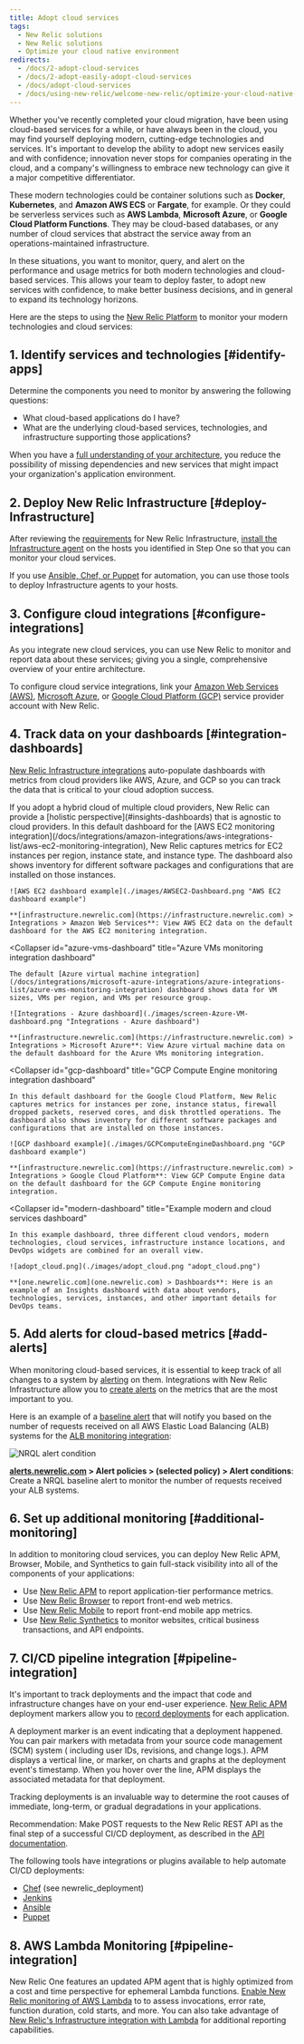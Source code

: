 ```yaml
---
title: Adopt cloud services
tags:
  - New Relic solutions
  - New Relic solutions
  - Optimize your cloud native environment
redirects:
  - /docs/2-adopt-cloud-services
  - /docs/2-adopt-easily-adopt-cloud-services
  - /docs/adopt-cloud-services
  - /docs/using-new-relic/welcome-new-relic/optimize-your-cloud-native-environment/adopt-cloud-services
---
```


Whether you've recently completed your cloud migration, have been using cloud-based services for a while, or have always been in the cloud, you may find yourself deploying modern, cutting-edge technologies and services. It's important to develop the ability to adopt new services easily and with confidence; innovation never stops for companies operating in the cloud, and a company's willingness to embrace new technology can give it a major competitive differentiator.

These modern technologies could be container solutions such as **Docker**, **Kubernetes**, and **Amazon AWS ECS** or **Fargate**, for example. Or they could be serverless services such as **AWS Lambda**, **Microsoft Azure**, or **Google Cloud Platform Functions**. They may be cloud-based databases, or any number of cloud services that abstract the service away from an operations-maintained infrastructure.

In these situations, you want to monitor, query, and alert on the performance and usage metrics for both modern technologies and cloud-based services. This allows your team to deploy faster, to adopt new services with confidence, to make better business decisions, and in general to expand its technology horizons.

Here are the steps to using the [New Relic Platform](https://newrelic.com/products) to monitor your modern technologies and cloud services:

## 1. Identify services and technologies [#identify-apps]

Determine the components you need to monitor by answering the following questions:

* What cloud-based applications do I have?
* What are the underlying cloud-based services, technologies, and infrastructure supporting those applications?

When you have a [full understanding of your architecture](https://docs.newrelic.com/docs/identify-application-dependencies-inventory), you reduce the possibility of missing dependencies and new services that might impact your organization's application environment.

## 2. Deploy New Relic Infrastructure [#deploy-Infrastructure]

After reviewing the [requirements](https://docs.newrelic.com/docs/infrastructure/new-relic-infrastructure/getting-started/compatibility-requirements-new-relic-infrastructure) for New Relic Infrastructure, [install the Infrastructure agent](https://docs.newrelic.com/docs/infrastructure/new-relic-infrastructure/installation) on the hosts you identified in Step One so that you can monitor your cloud services.

If you use [Ansible, Chef, or Puppet](https://docs.newrelic.com/docs/infrastructure/new-relic-infrastructure/config-management-tools) for automation, you can use those tools to deploy Infrastructure agents to your hosts.

## 3. Configure cloud integrations [#configure-integrations]

As you integrate new cloud services, you can use New Relic to monitor and report data about these services; giving you a single, comprehensive overview of your entire architecture.

To configure cloud service integrations, link your [Amazon Web Services (AWS)](https://docs.newrelic.com/docs/infrastructure/amazon-integrations/aws-integrations-list), [Microsoft Azure](https://docs.newrelic.com/docs/infrastructure/microsoft-azure-integrations/azure-integrations-list), or [Google Cloud Platform (GCP)](https://docs.newrelic.com/docs/integrations/google-cloud-platform-integrations) service provider account with New Relic.

## 4. Track data on your dashboards [#integration-dashboards]

[New Relic Infrastructure integrations](/docs/integrations) auto-populate dashboards with metrics from cloud providers like AWS, Azure, and GCP so you can track the data that is critical to your cloud adoption success.

<Callout variant="tip">
  If you adopt a hybrid cloud of multiple cloud providers, New Relic can provide a [holistic perspective](#insights-dashboards) that is agnostic to cloud providers.
</Callout>

<CollapserGroup>
  <Collapser
    id="aws-ec2-dashboard"
    title="AWS EC2 monitoring integration dashboard"
  >
    In this default dashboard for the [AWS EC2 monitoring integration](/docs/integrations/amazon-integrations/aws-integrations-list/aws-ec2-monitoring-integration), New Relic captures metrics for EC2 instances per region, instance state, and instance type. The dashboard also shows inventory for different software packages and configurations that are installed on those instances.

    ![AWS EC2 dashboard example](./images/AWSEC2-Dashboard.png "AWS EC2 dashboard example")

    **[infrastructure.newrelic.com](https://infrastructure.newrelic.com) > Integrations > Amazon Web Services**: View AWS EC2 data on the default dashboard for the AWS EC2 monitoring integration.
  </Collapser>

  <Collapser
    id="azure-vms-dashboard"
    title="Azure VMs monitoring integration dashboard"
  >
    The default [Azure virtual machine integration](/docs/integrations/microsoft-azure-integrations/azure-integrations-list/azure-vms-monitoring-integration) dashboard shows data for VM sizes, VMs per region, and VMs per resource group.

    ![Integrations - Azure dashboard](./images/screen-Azure-VM-dashboard.png "Integrations - Azure dashboard")

    **[infrastructure.newrelic.com](https://infrastructure.newrelic.com) > Integrations > Microsoft Azure**: View Azure virtual machine data on the default dashboard for the Azure VMs monitoring integration.
  </Collapser>

  <Collapser
    id="gcp-dashboard"
    title="GCP Compute Engine monitoring integration dashboard"
  >
    In this default dashboard for the Google Cloud Platform, New Relic captures metrics for instances per zone, instance status, firewall dropped packets, reserved cores, and disk throttled operations. The dashboard also shows inventory for different software packages and configurations that are installed on those instances.

    ![GCP dashboard example](./images/GCPComputeEngineDashboard.png "GCP dashboard example")

    **[infrastructure.newrelic.com](https://infrastructure.newrelic.com) > Integrations > Google Cloud Platform**: View GCP Compute Engine data on the default dashboard for the GCP Compute Engine monitoring integration.
  </Collapser>

  <Collapser
    id="modern-dashboard"
    title="Example modern and cloud services dashboard"
  >
    In this example dashboard, three different cloud vendors, modern technologies, cloud services, infrastructure instance locations, and DevOps widgets are combined for an overall view.

    ![adopt_cloud.png](./images/adopt_cloud.png "adopt_cloud.png")

    **[one.newrelic.com](one.newrelic.com) > Dashboards**: Here is an example of an Insights dashboard with data about vendors, technologies, services, instances, and other important details for DevOps teams.
  </Collapser>
</CollapserGroup>

## 5. Add alerts for cloud-based metrics [#add-alerts]

When monitoring cloud-based services, it is essential to keep track of all changes to a system by [alerting](https://docs.newrelic.com/docs/alerts/new-relic-alerts/getting-started/introduction-new-relic-alerts) on them. Integrations with New Relic Infrastructure allow you to [create alerts](https://docs.newrelic.com/docs/alerts/new-relic-alerts/defining-conditions/create-alert-conditions-nrql-queries) on the metrics that are the most important to you.

Here is an example of a [baseline alert](https://docs.newrelic.com/docs/alerts/new-relic-alerts/defining-conditions/create-baseline-alert-conditions) that will notify you based on the number of requests received on all AWS Elastic Load Balancing (ALB) systems for the [ALB monitoring integration](https://docs.newrelic.com/docs/integrations/amazon-integrations/aws-integrations-list/aws-alb-monitoring-integration):

![NRQL alert condition](./images/screen-NRQL-alert-condition.png "NRQL alert condition")

**[alerts.newrelic.com](https://alerts.newrelic.com) > Alert policies > (selected policy) > Alert conditions**: Create a NRQL baseline alert to monitor the number of requests received your ALB systems.

## 6. Set up additional monitoring [#additional-monitoring]

In addition to monitoring cloud services, you can deploy New Relic APM, Browser, Mobile, and Synthetics to gain full-stack visibility into all of the components of your applications:

* Use [New Relic APM](https://docs.newrelic.com/docs/apm) to report application-tier performance metrics.
* Use [New Relic Browser](https://docs.newrelic.com/docs/browser) to report front-end web metrics.
* Use [New Relic Mobile](https://docs.newrelic.com/docs/mobile-monitoring) to report front-end mobile app metrics.
* Use [New Relic Synthetics](https://docs.newrelic.com/docs/synthetics) to monitor websites, critical business transactions, and API endpoints.

## 7. CI/CD pipeline integration [#pipeline-integration]

It's important to track deployments and the impact that code and infrastructure changes have on your end-user experience. [New Relic APM](https://docs.newrelic.com/docs/apm/new-relic-apm/getting-started/introduction-new-relic-apm) deployment markers allow you to [record deployments](https://docs.newrelic.com/docs/apm/new-relic-apm/maintenance/record-deployments) for each application.

A deployment marker is an event indicating that a deployment happened. You can pair markers with metadata from your source code management (SCM) system ( including user IDs, revisions, and change logs.). APM displays a vertical line, or marker, on charts and graphs at the deployment event's timestamp. When you hover over the line, APM displays the associated metadata for that deployment.

Tracking deployments is an invaluable way to determine the root causes of immediate, long-term, or gradual degradations in your applications.

Recommendation: Make POST requests to the New Relic REST API as the final step of a successful CI/CD deployment, as described in the [API documentation](https://docs.newrelic.com/docs/apm/new-relic-apm/maintenance/record-deployments).

The following tools have integrations or plugins available to help automate CI/CD deployments:

* [Chef](https://supermarket.chef.io/cookbooks/newrelic) (see newrelic_deployment)
* [Jenkins](https://wiki.jenkins.io/display/JENKINS/New+Relic+Deployment+Notifier+Plugin)
* [Ansible](https://docs.ansible.com/ansible/latest/modules/newrelic_deployment_module.html)
* [Puppet](https://puppet.com/docs/pipelines-for-apps/free/integrate-newrelic.html)

## 8. AWS Lambda Monitoring [#pipeline-integration]

New Relic One features an updated APM agent that is highly optimized from a cost and time perspective for ephemeral Lambda functions. [Enable New Relic monitoring of AWS Lambda](https://docs.newrelic.com/docs/serverless-function-monitoring/aws-lambda-monitoring/get-started/enable-new-relic-monitoring-aws-lambda) to to assess invocations, error rate, function duration, cold starts, and more. You can also take advantage of [New Relic's Infrastructure integration with Lambda](https://docs.newrelic.com/docs/integrations/amazon-integrations/aws-integrations-list/aws-lambda-monitoring-integration) for additional reporting capabilities.
